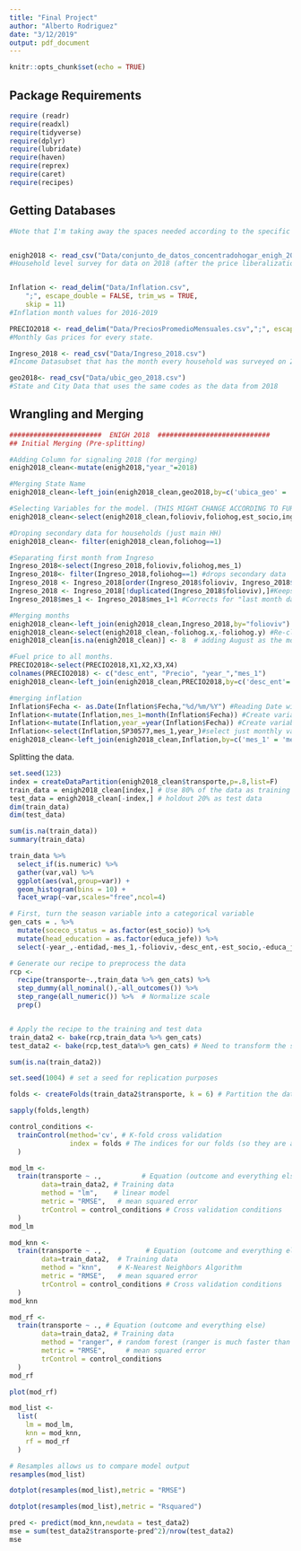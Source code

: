 ```yaml
---
title: "Final Project"
author: "Alberto Rodriguez"
date: "3/12/2019"
output: pdf_document
---
```


```r
knitr::opts_chunk$set(echo = TRUE)
```
## Package Requirements
```r
require (readr)
require(readxl)
require(tidyverse)
require(dplyr)
require(lubridate)
require(haven)
require(reprex)
require(caret)
require(recipes)
```

## Getting Databases

```r
#Note that I'm taking away the spaces needed according to the specific values.


enigh2018 <- read_csv("Data/conjunto_de_datos_concentradohogar_enigh_2018_ns.csv")
#Household level survey for data on 2018 (after the price liberalization)


Inflation <- read_delim("Data/Inflation.csv", 
    ";", escape_double = FALSE, trim_ws = TRUE, 
    skip = 11)
#Inflation month values for 2016-2019

PRECIO2018 <- read_delim("Data/PreciosPromedioMensuales.csv",";", escape_double = FALSE, col_names = FALSE, trim_ws = TRUE, skip = 2)
#Monthly Gas prices for every state. 

Ingreso_2018 <- read_csv("Data/Ingreso_2018.csv")
#Income Datasubset that has the month every household was surveyed on 2016

geo2018<- read_csv("Data/ubic_geo_2018.csv")
#State and City Data that uses the same codes as the data from 2018

```

## Wrangling and Merging


```r
#######################  ENIGH 2018  ############################
## Initial Merging (Pre-splitting)

#Adding Column for signaling 2018 (for merging)
enigh2018_clean<-mutate(enigh2018,"year_"=2018)

#Merging State Name
enigh2018_clean<-left_join(enigh2018_clean,geo2018,by=c('ubica_geo' = 'ubic_geo'))

#Selecting Variables for the model. (THIS MIGHT CHANGE ACCORDING TO FURTHER ANALYSIS)
enigh2018_clean<-select(enigh2018_clean,folioviv,foliohog,est_socio,ing_cor,transporte,combus,year_,entidad,desc_ent,alimentos,vivienda,educa_jefe,salud,educa_espa)

#Droping secondary data for households (just main HH)
enigh2018_clean<- filter(enigh2018_clean,foliohog==1)

#Separating first month from Ingreso
Ingreso_2018<-select(Ingreso_2018,folioviv,foliohog,mes_1) 
Ingreso_2018<- filter(Ingreso_2018,foliohog==1) #drops secondary data
Ingreso_2018 <- Ingreso_2018[order(Ingreso_2018$folioviv, Ingreso_2018$mes_1, decreasing=TRUE),] #sort higher month in the top
Ingreso_2018 <- Ingreso_2018[!duplicated(Ingreso_2018$folioviv),]#Keeps Month or NA
Ingreso_2018$mes_1 <- Ingreso_2018$mes_1+1 #Corrects for "last month data"

#Merging months
enigh2018_clean<-left_join(enigh2018_clean,Ingreso_2018,by="folioviv") #merging to get the month
enigh2018_clean<-select(enigh2018_clean,-foliohog.x,-foliohog.y) #Re-clean
enigh2018_clean[is.na(enigh2018_clean)] <- 8  # adding August as the month for NA's

#Fuel price to all months.
PRECIO2018<-select(PRECIO2018,X1,X2,X3,X4)
colnames(PRECIO2018) <- c("desc_ent", "Precio", "year_","mes_1")
enigh2018_clean<-left_join(enigh2018_clean,PRECIO2018,by=c('desc_ent'='desc_ent','year_'='year_','mes_1'='mes_1')) #merge prices.

#merging inflation
Inflation$Fecha <- as.Date(Inflation$Fecha,"%d/%m/%Y") #Reading Date with lubridate
Inflation<-mutate(Inflation,mes_1=month(Inflation$Fecha)) #Create variable of month
Inflation<-mutate(Inflation,year_=year(Inflation$Fecha)) #Create variable of month
Inflation<-select(Inflation,SP30577,mes_1,year_)#select just monthly variation
enigh2018_clean<-left_join(enigh2018_clean,Inflation,by=c('mes_1' = 'mes_1','year_' = 'year_')) #merge prices.

```
Splitting the data.
```r
set.seed(123)
index = createDataPartition(enigh2018_clean$transporte,p=.8,list=F) 
train_data = enigh2018_clean[index,] # Use 80% of the data as training data 
test_data = enigh2018_clean[-index,] # holdout 20% as test data 
dim(train_data)
dim(test_data)
```
```r
sum(is.na(train_data))
summary(train_data)
```
```r
train_data %>% 
  select_if(is.numeric) %>% 
  gather(var,val) %>% 
  ggplot(aes(val,group=var)) +
  geom_histogram(bins = 10) +
  facet_wrap(~var,scales="free",ncol=4)
```

```r
# First, turn the season variable into a categorical variable
gen_cats = . %>% 
  mutate(soceco_status = as.factor(est_socio)) %>% 
  mutate(head_education = as.factor(educa_jefe)) %>% 
  select(-year_,-entidad,-mes_1,-folioviv,-desc_ent,-est_socio,-educa_jefe)

# Generate our recipe to preprocess the data 
rcp <- 
  recipe(transporte~.,train_data %>% gen_cats) %>% 
  step_dummy(all_nominal(),-all_outcomes()) %>% 
  step_range(all_numeric()) %>%  # Normalize scale
  prep()


# Apply the recipe to the training and test data
train_data2 <- bake(rcp,train_data %>% gen_cats)
test_data2 <- bake(rcp,test_data%>% gen_cats) # Need to transform the seasons data here as well. 

sum(is.na(train_data2))
```



```r
set.seed(1004) # set a seed for replication purposes 

folds <- createFolds(train_data2$transporte, k = 6) # Partition the data into 10 equal folds

sapply(folds,length)
```

```r
control_conditions <- 
  trainControl(method='cv', # K-fold cross validation
               index = folds # The indices for our folds (so they are always the same)
  )
```

```r
mod_lm <-
  train(transporte ~ .,          # Equation (outcome and everything else)
        data=train_data2, # Training data 
        method = "lm",    # linear model
        metric = "RMSE",   # mean squared error
        trControl = control_conditions # Cross validation conditions
  )
mod_lm
```

```r
mod_knn <-
  train(transporte ~ .,           # Equation (outcome and everything else)
        data=train_data2,  # Training data 
        method = "knn",    # K-Nearest Neighbors Algorithm
        metric = "RMSE",   # mean squared error
        trControl = control_conditions # Cross validation conditions
  )
mod_knn
```

```r
mod_rf <-
  train(transporte ~ ., # Equation (outcome and everything else)
        data=train_data2, # Training data 
        method = "ranger", # random forest (ranger is much faster than rf)
        metric = "RMSE",     # mean squared error
        trControl = control_conditions
  )
mod_rf
```
```r
plot(mod_rf)
```

```r
mod_list <-
  list(
    lm = mod_lm,
    knn = mod_knn,
    rf = mod_rf 
  )

# Resamples allows us to compare model output
resamples(mod_list)
```

```r
dotplot(resamples(mod_list),metric = "RMSE")
```

```r
dotplot(resamples(mod_list),metric = "Rsquared")
```

```r
pred <- predict(mod_knn,newdata = test_data2)
mse = sum(test_data2$transporte-pred^2)/nrow(test_data2)
mse 
```

